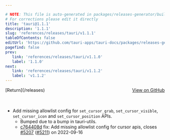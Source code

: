 ```yaml
---

# NOTE: This file is auto-generated in packages/releases-generator/build.ts
# For corrections please edit it directly
title: 'tauri@1.1.1'
description: '1.1.1'
slug: 'references/releases/tauri/v1.1.1'
tableOfContents: false
editUrl: 'https://github.com/tauri-apps/tauri-docs/packages/releases-generator/build.ts'
pagefind: false
prev:
   link: 'references/releases/tauri/v1.1.0'
   label: '1.1.0'
next:
   link: 'references/releases/tauri/v1.1.2'
   label: 'v1.1.2'
---
```


<div style="margin-bottom:3rem; display: flex; justify-content: space-between; align-items: center"><span>[Return](/releases)</span><span><a href="https://github.com/tauri-apps/tauri/releases/tag/tauri-v1.1.1">View on GitHub</a></span></div>

- Add missing allowlist config for `set_cursor_grab`, `set_cursor_visible`, `set_cursor_icon` and `set_cursor_position` APIs.
  - Bumped due to a bump in tauri-utils.
  - [c764408d](https://www.github.com/tauri-apps/tauri/commit/c764408da7fae123edd41115bda42fa75a4731d2) fix: Add missing allowlist config for cursor apis, closes [#5207](https://www.github.com/tauri-apps/tauri/pull/5207) ([#5211](https://www.github.com/tauri-apps/tauri/pull/5211)) on 2022-09-16


